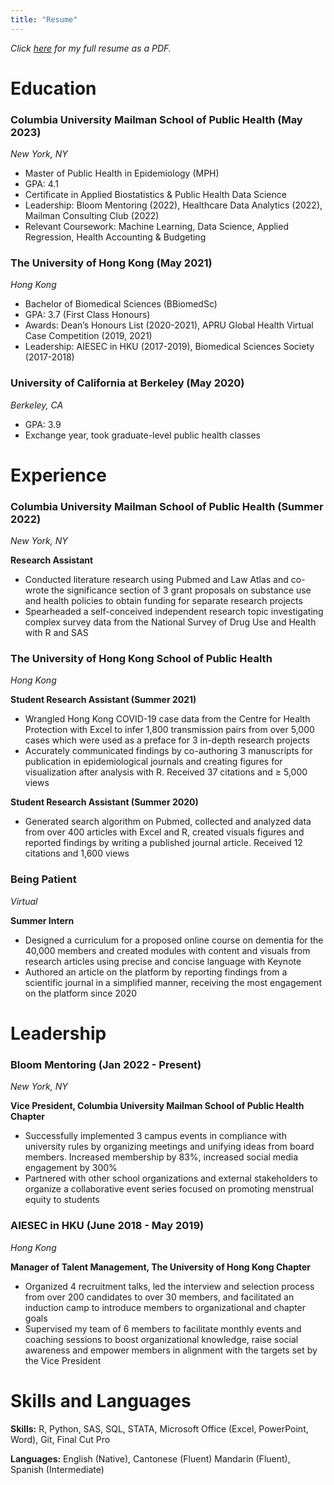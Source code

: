 ```yaml
---
title: "Resume"
---
```


*Click [here](Amy Yeung Resume.pdf) for my full resume as a PDF.*

# Education

### Columbia University Mailman School of Public Health (May 2023)
*New York, NY*

* Master of Public Health in Epidemiology (MPH)
* GPA: 4.1
* Certificate in Applied Biostatistics & Public Health Data Science
* Leadership: Bloom Mentoring (2022), Healthcare Data Analytics (2022), Mailman Consulting Club (2022) 
* Relevant Coursework: Machine Learning, Data Science, Applied Regression, Health Accounting & Budgeting

### The University of Hong Kong (May 2021)
*Hong Kong*

* Bachelor of Biomedical Sciences (BBiomedSc)
* GPA: 3.7 (First Class Honours)
* Awards: Dean’s Honours List (2020-2021), APRU Global Health Virtual Case Competition (2019, 2021) 
* Leadership: AIESEC in HKU (2017-2019), Biomedical Sciences Society (2017-2018)

### University of California at Berkeley (May 2020)
*Berkeley, CA*

* GPA: 3.9
* Exchange year, took graduate-level public health classes


# Experience

### Columbia University Mailman School of Public Health (Summer 2022)
*New York, NY*

**Research Assistant**

* Conducted literature research using Pubmed and Law Atlas and co-wrote the significance section of 3 grant proposals on substance use and health policies to obtain funding for separate research projects
* Spearheaded a self-conceived independent research topic investigating complex survey data from the National Survey of Drug Use and Health with R and SAS

### The University of Hong Kong School of Public Health 
*Hong Kong*

**Student Research Assistant (Summer 2021)**

* Wrangled Hong Kong COVID-19 case data from the Centre for Health Protection with Excel to infer 1,800 transmission pairs from over 5,000 cases which were used as a preface for 3 in-depth research projects
* Accurately communicated findings by co-authoring 3 manuscripts for publication in epidemiological journals and creating figures for visualization after analysis with R. Received 37 citations and ≥ 5,000 views

**Student Research Assistant (Summer 2020)**

* Generated search algorithm on Pubmed, collected and analyzed data from over 400 articles with Excel and R, created visuals figures and reported findings by writing a published journal article. Received 12 citations and 1,600 views

### Being Patient
*Virtual*

**Summer Intern**

* Designed a curriculum for a proposed online course on dementia for the 40,000 members and created modules with content and visuals from research articles using precise and concise language with Keynote
* Authored an article on the platform by reporting findings from a scientific journal in a simplified manner, receiving the most engagement on the platform since 2020

# Leadership

### Bloom Mentoring (Jan 2022 - Present)
*New York, NY*

**Vice President, Columbia University Mailman School of Public Health Chapter**

* Successfully implemented 3 campus events in compliance with university rules by organizing meetings and unifying ideas from board members. Increased membership by 83%, increased social media engagement by 300% 
* Partnered with other school organizations and external stakeholders to organize a collaborative event series focused on promoting menstrual equity to students

### AIESEC in HKU (June 2018 - May 2019)
*Hong Kong*

**Manager of Talent Management, The University of Hong Kong Chapter**

* Organized 4 recruitment talks, led the interview and selection process from over 200 candidates to over 30 members, and facilitated an induction camp to introduce members to organizational and chapter goals
* Supervised my team of 6 members to facilitate monthly events and coaching sessions to boost organizational knowledge, raise social awareness and empower members in alignment with the targets set by the Vice President

# Skills and Languages

**Skills:** R, Python, SAS, SQL, STATA, Microsoft Office (Excel, PowerPoint, Word), Git, Final Cut Pro

**Languages:** English (Native), Cantonese (Fluent) Mandarin (Fluent), Spanish (Intermediate)


